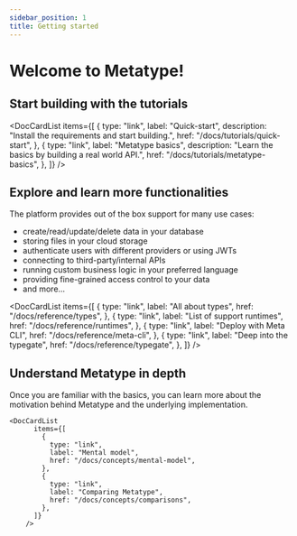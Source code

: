 ```yaml
---
sidebar_position: 1
title: Getting started
---
```



# Welcome to Metatype!

<Intro />

## Start building with the tutorials

<DocCardList
  items={[
    {
      type: "link",
      label: "Quick-start",
      description: "Install the requirements and start building.",
      href: "/docs/tutorials/quick-start",
    },
    {
      type: "link",
      label: "Metatype basics",
      description: "Learn the basics by building a real world API.",
      href: "/docs/tutorials/metatype-basics",
    },
  ]}
/>

## Explore and learn more functionalities

The platform provides out of the box support for many use cases:

- create/read/update/delete data in your database
- storing files in your cloud storage
- authenticate users with different providers or using JWTs
- connecting to third-party/internal APIs
- running custom business logic in your preferred language
- providing fine-grained access control to your data
- and more...

<DocCardList
  items={[
    {
      type: "link",
      label: "All about types",
      href: "/docs/reference/types",
    },
    {
      type: "link",
      label: "List of support runtimes",
      href: "/docs/reference/runtimes",
    },
    {
      type: "link",
      label: "Deploy with Meta CLI",
      href: "/docs/reference/meta-cli",
    },
    {
      type: "link",
      label: "Deep into the typegate",
      href: "/docs/reference/typegate",
    },
  ]}
/>

## Understand Metatype in depth

Once you are familiar with the basics, you can learn more about the motivation behind Metatype and the underlying implementation.

    <DocCardList
          items={[
            {
              type: "link",
              label: "Mental model",
              href: "/docs/concepts/mental-model",
            },
            {
              type: "link",
              label: "Comparing Metatype",
              href: "/docs/concepts/comparisons",
            },
          ]}
        />
